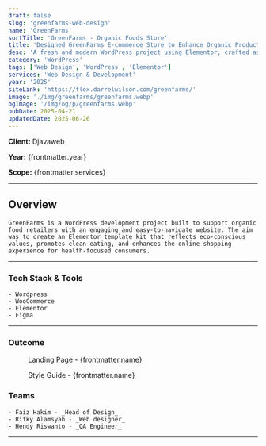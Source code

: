 ```yaml
---
draft: false
slug: 'greenfarms-web-design'
name: 'GreenFarms'
sortTitle: 'GreenFarms - Organic Foods Store'
title: 'Designed GreenFarms E-commerce Store to Enhance Organic Product Browse'
desc: 'A fresh and modern WordPress project using Elementor, crafted as a clean template kit for organic food stores with product highlights and easy browsing.'
category: 'WordPress'
tags: ['Web Design', 'WordPress', 'Elementor']
services: 'Web Design & Development'
year: '2025'
siteLink: 'https://flex.darrelwilson.com/greenfarms/'
image: './img/greenfarms/greenfarms.webp'
ogImage: '/img/og/p/greenfarms.webp'
pubDate: 2025-04-21
updatedDate: 2025-06-26
---
```



**Client:** Djavaweb

**Year:** {frontmatter.year}

**Scope:** {frontmatter.services}

---

## Overview

    GreenFarms is a WordPress development project built to support organic food retailers with an engaging and easy-to-navigate website. The aim was to create an Elementor template kit that reflects eco-conscious values, promotes clean eating, and enhances the online shopping experience for health-focused consumers.

---

### Tech Stack & Tools

    - Wordpress
    - WooCommerce
    - Elementor
    - Figma

---

### Outcome

<figure>
  <Picture src={landingPage} alt='high fidelity design' />
  <figcaption class='text-center'>Landing Page - {frontmatter.name}</figcaption>
</figure>

<figure>
  <Picture src={styleGuide} alt='high fidelity design' />
  <figcaption class='text-center'>Style Guide - {frontmatter.name}</figcaption>
</figure>

### Teams

    - Faiz Hakim - _Head of Design_
    - Rifky Alamsyah - _Web designer_
    - Hendy Riswanto - _QA Engineer_

---
